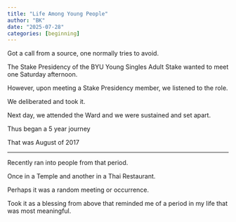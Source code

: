 ```yaml
---
title: "Life Among Young People"
author: "BK"
date: "2025-07-28"
categories: [beginning]
---
```


Got a call from a source, one normally tries to avoid.

The Stake Presidency of the BYU Young Singles Adult Stake wanted to meet one Saturday afternoon.

However, upon meeting a Stake Presidency member, we listened to the role.

We deliberated and took it.

Next day, we attended the Ward and we were sustained and set apart.

Thus began a 5 year journey

That was August of 2017

---

Recently ran into people from that period.

Once in a Temple and another in a Thai Restaurant.

Perhaps it was a random meeting or occurrence.

Took it as a blessing from above that reminded me of a period in my life that was most meaningful.
